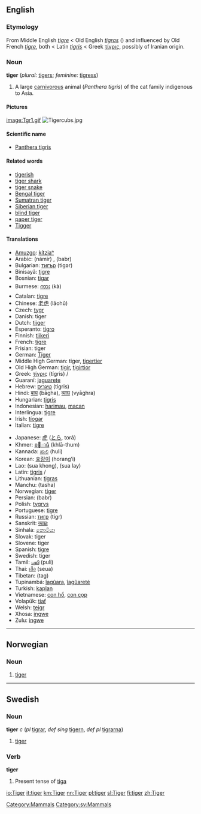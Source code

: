==English==
[[Category:Mammals]]
{{wikipedia}}
===Etymology===
From Middle English ''[[tigre]]'' < Old English ''[[tigras|tīgras]]'' ({{p}}) and influenced by Old French ''[[tigre]]'', both < Latin ''[[tigris]]'' < Greek [[τίγρις]], possibly of Iranian origin.

===Noun===
'''tiger''' (''plural:'' [[tigers]]; ''feminine:'' [[tigress]])

#A large [[carnivorous]] animal (''Panthera tigris'') of the cat family indigenous to Asia.

====Pictures====
[[image:Tgr1.gif]]      [[Image:Tigercubs.jpg]]

====Scientific name====
*[[Panthera tigris]]

====Related words====
*[[tigerish]]
*[[tiger shark]]
*[[tiger snake]]
*[[Bengal tiger]]
*[[Sumatran tiger]]
*[[Siberian tiger]]
*[[blind tiger]]
*[[paper tiger]]
*[[Tigger]]

====Translations====
{{top}}
*[[Amuzgo]]: [[kítziaⁿ]]
*Arabic: {{ARchar|[[نمر|نَمِرٌ]]}} (námir) {{m}}, {{ARchar|[[ببر|بَبرٌ]]}} (babr) {{m}}
*Bulgarian: [[тигър]] (tigər) {{m}}
*Binisayâ: [[tigre]]
*Bosnian: [[tigar]]
*Burmese: [[ကား]] (kà)
*Catalan: [[tigre]] {{m}}
*Chinese: [[老虎]] (lǎohǔ)
*Czech: [[tygr]] {{m}}
*Danish: tiger
*Dutch: [[tijger]] {{m}}
*Esperanto: [[tigro]]
*Finnish: [[tiikeri]]
*French: [[tigre]] {{m}}
*Frisian: tiger
*German: [[Tiger]] {{m}}
*Middle High German: tiger, [[tigertier]]
*Old High German: [[tigir]], [[tigirtior]]
*Greek: [[τίγρις]] (tígris) {{m}}/{{f}}
*Guaraní: [[jaguarete]]
*Hebrew: [[טיגריס]] (tigris) {{m}}
*Hindi: [[बाघ]] (bāgha), [[व्याघ्र]] (vyāghra)
*Hungarian: [[tigris]]
*Indonesian: [[harimau]], [[macan]]
*Interlingua: [[tigre]]
*Irish: [[tíogar]] {{m}}
*Italian: [[tigre]] {{m}}
{{mid}}
*Japanese: [[虎]] ([[とら]], torá)
*Khmer: [[ខាធំ]] (khlā-thum)
*Kannada: [[ಹುಲಿ]] (huli)
*Korean: [[호랑이]] (horang’i)
*Lao: (sua khong), (sua lay)
*Latin: [[tigris]] {{m}}/{{f}}
*Lithuanian: [[tigras]] {{m}}
*Manchu: (tasha)
*Norwegian: [[#Norwegian|tiger]] {{m}}
*Persian: {{FAchar|[[ببر]]}} (babr)
*Polish: [[tygrys]] {{m}}
*Portuguese: [[tigre]] {{m}}
*Russian: [[тигр]] (tigr) {{m}}
*Sanskrit: [[व्याघ्रः]] {{Unicode|(vyāghraḥ)}}
*Sinhala: [[කොටියා]] {{Unicode|(koṭiya)}}
*Slovak: tiger {{m}}
*Slovene: tiger {{m}}
*Spanish: [[tigre]] {{m}}
*Swedish: tiger
*Tamil: [[புலி]] (puli)
*Thai: [[เสือ]] (seua)
*Tibetan: (tag)
*Tupinambá: [[îagûara]], [[îagûareté]]
*Turkish: [[kaplan]]
*Vietnamese: [[con hổ]], [[con cọp]]
*Volapük: [[tiaf]]
*Welsh: [[teigr]] {{m}}
*Xhosa: [[ingwe]]
*Zulu: [[ingwe]]
{{bottom}}

----
==Norwegian==
===Noun===
{{no-noun-irreg|m|[[tigeren]]|[[tigre]]/[[tigere]]|[[tigrene]]/[[tigerene]]}}
#[[#English|tiger]]

----
==Swedish==
[[Category:sv:Mammals]]
===Noun===
'''tiger''' ''c'' (''pl'' [[tigrar]], ''def sing'' [[tigern]], ''def pl'' [[tigrarna]])
#[[#English|tiger]]

===Verb===
'''tiger''' 
#Present tense of [[tiga#Swedish|tiga]]

[[io:Tiger]]
[[it:tiger]]
[[km:Tiger]]
[[nn:Tiger]]
[[pl:tiger]]
[[sl:Tiger]]
[[fi:tiger]]
[[zh:Tiger]]
